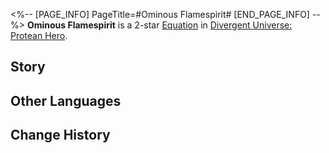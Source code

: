<%-- [PAGE_INFO]
PageTitle=#Ominous Flamespirit#
[END_PAGE_INFO] --%>
{{Equation Infobox
|period   = Protean Hero
|rarity   = 2
|path1    = Destruction*4
|path2    = Nihility*2
|effect   = When ally targets deal "{{Trait|Blazar}}" DMG and if the enemy target is in any DoT state, the DMG multiplier of this instance of "{{Trait|Blazar}}" increases by {{Color|h|60%}} of the original multiplier. Every DoT type additionally increases this multiplier by {{Color|h|15%}}.
|mentions = Aquila; Thanatos; Zagreus
}}
'''Ominous Flamespirit''' is a 2-star [[Divergent Universe: Protean Hero/Equatoins|Equation]] in [[Divergent Universe: Protean Hero]].

==Story==
{{Description|Odressian is shrouded in crimson flames &mdash;<br />No one knows the origin of these fiery spirits.<br />At first, many dismiss them as just another of Zagreus' tricks.<br />But amidst their confusion, a relentless black tide sweeps in.<br />Oleinus, Ikaria, Handak...<br />Wherever these fiery spirits emerge, doom follows.<br />Some say the flames are Thanatos' breath, while others believe they are feathers of Aquila.<br />Yet, the only thing for sure is that everyone flees from them in terror.<br />From city gates to baths, markets, and beyond, they leave their ominous mark everywhere,<br />Causing panic, screams, and chaos.<br />The clock is ticking towards devastation.<br />Scholars at the Grove of Epiphany are determined to unravel the mystery,<br />But those fiery spirits vanish into thin air,<br />leaving a puzzle unsolved.}}
<!--
==Gameplay Notes==
* 
-->
==Other Languages==
{{Other Languages
|en   = Ominous Flamespirit
|zhs  = 噩兆火灵
|zht  = 噩兆火靈
|ja   = {{Rubi|凶兆|きょうちょう}}の{{Rubi|火霊|かれい}}
|ko   = 흉조의 불 유령
|es   = Espíritu ígneo ominoso
|fr   = Esprit de la flamme menaçante
|ru   = Зловещий дух пламени
|th   = เปลวไฟลางร้าย
|vi   = Hồn Lửa Tai Ương
|de   = Unheilvoller Flammengeist
|id   = Ominous Flamespirit
|pt   = Espírito das Chamas Sinistro
}}

==Change History==
{{Change History|3.1}}